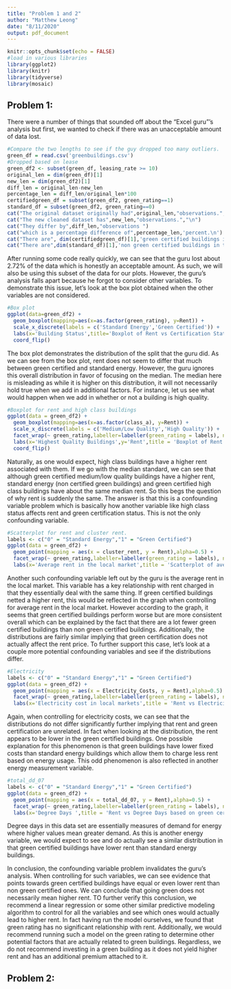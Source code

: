 ```yaml
---
title: "Problem 1 and 2"
author: "Matthew Leong"
date: "8/11/2020"
output: pdf_document
---
```


```r
knitr::opts_chunk$set(echo = FALSE)
#load in various libraries
library(ggplot2)
library(knitr)
library(tidyverse)
library(mosaic)
```
  
## Problem 1: 
  
There were a number of things that sounded off about the "Excel guru"'s analysis but first, we wanted to check if there was an unacceptable amount of data lost.
  
```r
#Compare the two lengths to see if the guy dropped too many outliers.
green_df = read.csv('greenbuildings.csv')
#Dropped based on lease 
green_df2 <- subset(green_df, leasing_rate >= 10)
original_len = dim(green_df)[1]
new_len = dim(green_df2)[1]
diff_len = original_len-new_len
percentage_len = diff_len/original_len*100
certifiedgreen_df = subset(green_df2, green_rating==1)
standard_df = subset(green_df2, green_rating==0)
cat("The original dataset originally had",original_len,"observations.","\n")
cat("The new cleaned dataset has",new_len,"observations.","\n")
cat("They differ by",diff_len,"observations ")
cat("which is a percentage difference of",percentage_len,'percent.\n')
cat("There are", dim(certifiedgreen_df)[1],'green certified buildings in the data set.\n')
cat("There are",dim(standard_df)[1],'non green certified buildings in the data set.')
```
  
After running some code really quickly, we can see that the guru lost about 2.72% of the data which is honestly an acceptable amount. As such, we will also be using this subset of the data for our plots. However, the guru's analysis falls apart because he forgot to consider other variables. To demonstrate this issue, let's look at the box plot obtained when the other variables are not considered.
  
```r
#Box plot
ggplot(data=green_df2) + 
  geom_boxplot(mapping=aes(x=as.factor(green_rating), y=Rent)) +
  scale_x_discrete(labels = c('Standard Energy','Green Certified')) +
  labs(x='Building Status',title='Boxplot of Rent vs Certification Status') + 
  coord_flip()
```
  
The box plot demonstrates the distribution of the split that the guru did. As we can see from the box plot, rent does not seem to differ that much between green certified and standard energy. However, the guru ignores this overall distribution in favor of focusing on the median. The median here is misleading as while it is higher on this distribution, it will not necessarily hold true when we add in additional factors. For instance, let us see what would happen when we add in whether or not a building is high quality. 
    
```r
#Boxplot for rent and high class buildings
ggplot(data = green_df2) + 
  geom_boxplot(mapping=aes(x=as.factor(class_a), y=Rent)) +
  scale_x_discrete(labels = c('Medium/Low Quality','High Quality')) + 
  facet_wrap(~ green_rating,labeller=labeller(green_rating = labels), nrow = 2) +
  labs(x='Highest Quality Buildings',y='Rent',title = 'Boxplot of Rent based on quality of the building and green certification') +
  coord_flip()
```
  
Naturally, as one would expect, high class buildings have a higher rent associated with them. If we go with the median standard, we can see that although green certified medium/low quality buildings have a higher rent, standard energy (non certified green buildings) and green certified high class buildings have about the same median rent. So this begs the question of why rent is suddenly the same. The answer is that this is a confounding variable problem which is basically how another variable like high class status affects rent and green certification status. This is not the only confounding variable. 
  
```r
#Scatterplot for rent and cluster rent.
labels <- c("0" = "Standard Energy","1" = "Green Certified")
ggplot(data = green_df2) + 
  geom_point(mapping = aes(x = cluster_rent, y = Rent),alpha=0.5) + 
  facet_wrap(~ green_rating,labeller=labeller(green_rating = labels), nrow = 2) +
  labs(x='Average rent in the local market',title = 'Scatterplot of average local market rent vs rent sorted by green certification')
```
  
Another such confounding variable left out by the guru is the average rent in the local market. This variable has a key relationship with rent charged in that they essentially deal with the same thing. If green certified buildings netted a higher rent, this would be reflected in the graph when controlling for average rent in the local market. However according to the graph, it seems that green certified buildings perform worse but are more consistent overall which can be explained by the fact that there are a lot fewer green certified buildings than non green certified buildings. Additionally, the distributions are fairly similar implying that green certification does not actually affect the rent price. To further support this case, let's look at a couple more potential confounding variables and see if the distributions differ.
  
```r
#Electricity
labels <- c("0" = "Standard Energy","1" = "Green Certified")
ggplot(data = green_df2) +
  geom_point(mapping = aes(x = Electricity_Costs, y = Rent),alpha=0.5) +
  facet_wrap(~ green_rating,labeller=labeller(green_rating = labels), nrow = 2) +
  labs(x='Electricity cost in local markets',title = 'Rent vs Electricity cost based on green certification')
```
  
Again, when controlling for electricity costs, we can see that the distributions do not differ significantly further implying that rent and green certification are unrelated. In fact when looking at the distribution, the rent appears to be lower in the green certified buildings. One possible explanation for this phenomenon is that green buildings have lower fixed costs than standard energy buildings which allow them to charge less rent based on energy usage. This odd phenomenon is also reflected in another energy measurement variable.
  
```r
#total_dd_07
labels <- c("0" = "Standard Energy","1" = "Green Certified")
ggplot(data = green_df2) +
  geom_point(mapping = aes(x = total_dd_07, y = Rent),alpha=0.5) +
  facet_wrap(~ green_rating,labeller=labeller(green_rating = labels), nrow = 2) +
  labs(x='Degree Days ',title = 'Rent vs Degree Days based on green certification')
```
  
Degree days in this data set are essentially measures of demand for energy where higher values mean greater demand. As this is another energy variable, we would expect to see and do actually see a similar distribution in that green certified buildings have lower rent than standard energy buildings.  
  
In conclusion, the confounding variable problem invalidates the guru's analysis. When controlling for such variables, we can see evidence that points towards green certified buildings have equal or even lower rent than non green certified ones. We can conclude that going green does not necessarily mean higher rent. TO further verify this conclusion, we recommend a linear regression or some other similar predictive modeling algorithm to control for all the variables and see which ones would actually lead to higher rent. In fact having run the model ourselves, we found that green rating has no significant relationship with rent. Additionally, we would recommend running such a model on the green rating to determine other potential factors that are actually related to green buildings. Regardless, we do not recommend investing in a green building as it does not yield higher rent and has an additional premium attached to it.
  
## Problem 2:
  

  
  
  
  
  
  
  
  
  